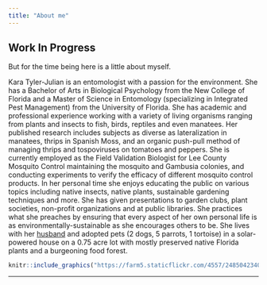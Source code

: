```yaml
---
title: "About me"
---
```


## Work In Progress

But for the time being here is a little about myself. 

Kara Tyler-Julian is an entomologist with a passion for the environment. She has a Bachelor of Arts in Biological Psychology from the New College of Florida and a Master of Science in Entomology (specializing in Integrated Pest Management) from the University of Florida. She has academic and professional experience working with a variety of living organisms ranging from plants and insects to fish, birds, reptiles and even manatees. Her published research includes subjects as diverse as lateralization in manatees, thrips in Spanish Moss, and an organic push-pull method of managing thrips and tospoviruses on tomatoes and peppers. She is currently employed as the Field Validation Biologist for Lee County Mosquito Control maintaining the mosquito and Gambusia colonies, and conducting experiments to verify the efficacy of different mosquito control products. In her personal time she enjoys educating the public on various topics including native insects, native plants, sustainable gardening techniques and more. She has given presentations to garden clubs, plant societies, non-profit organizations and at public libraries. She practices what she preaches by ensuring that every aspect of her own personal life is as environmentally-sustainable as she encourages others to be. She lives with her [husband](https://swampthingpaul.github.io/) and adopted pets (2 dogs, 5 parrots, 1 tortoise) in a solar-powered house on a 0.75 acre lot with mostly preserved native Florida plants and a burgeoning food forest.

```r
knitr::include_graphics("https://farm5.staticflickr.com/4557/24850423408_7824ce5445_h.jpg")
```

***